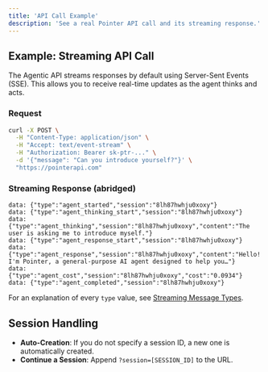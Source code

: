 ```yaml
---
title: 'API Call Example'
description: 'See a real Pointer API call and its streaming response.'
---
```


## Example: Streaming API Call

The Agentic API streams responses by default using Server-Sent Events (SSE). This allows you to receive real-time updates as the agent thinks and acts.

### Request
```bash
curl -X POST \
  -H "Content-Type: application/json" \
  -H "Accept: text/event-stream" \
  -H "Authorization: Bearer sk-ptr-..." \
  -d '{"message": "Can you introduce yourself?"}' \
  "https://pointerapi.com"
```

### Streaming Response (abridged)
```text
data: {"type":"agent_started","session":"8lh87hwhju0xoxy"}
data: {"type":"agent_thinking_start","session":"8lh87hwhju0xoxy"}
data: {"type":"agent_thinking","session":"8lh87hwhju0xoxy","content":"The user is asking me to introduce myself."}
data: {"type":"agent_response_start","session":"8lh87hwhju0xoxy"}
data: {"type":"agent_response","session":"8lh87hwhju0xoxy","content":"Hello! I'm Pointer, a general-purpose AI agent designed to help you…"}
data: {"type":"agent_cost","session":"8lh87hwhju0xoxy","cost":"0.0934"}
data: {"type":"agent_completed","session":"8lh87hwhju0xoxy"}
```

For an explanation of every `type` value, see [Streaming Message Types](/api-reference/streaming-message-types).

## Session Handling
- **Auto-Creation**: If you do not specify a session ID, a new one is automatically created.
- **Continue a Session**: Append `?session=[SESSION_ID]` to the URL. 